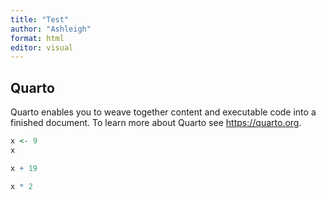 ```yaml
---
title: "Test"
author: "Ashleigh"
format: html
editor: visual
---
```


## Quarto

Quarto enables you to weave together content and executable code into a finished document. To learn more about Quarto see <https://quarto.org>.

```r
x <- 9
x
```

```r
x + 19 
```

```r
x * 2
```

